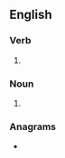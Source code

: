 ==English==

===Verb===
{{head|en|verb form}}

# {{en-third-person singular of|unblock}}

===Noun===
{{head|en|noun form}}

# {{plural of|en|unblock}}

===Anagrams===
* {{anagrams|en|a=bcklnosu|sunblock}}